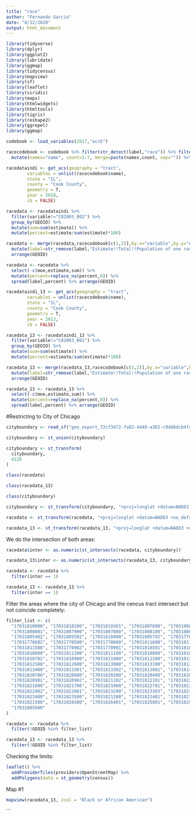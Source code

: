 ```yaml
---
title: "race"
author: "Fernando Garcia"
date: "8/12/2020"
output: html_document
---
```


```r
library(tidyverse)
library(dplyr)
library(ggplot2)
library(lubridate)
library(ggmap)
library(tidycensus)
library(mapview)
library(sf)
library(leaflet)
library(viridis)
library(maps)
library(htmlwidgets)
library(htmltools)
library(tigris)
library(reshape2)
library(ggrepel)
library(ggmap)
```


```r
codebook <- load_variables(2017,"acs5")

racecodebook <- codebook %>% filter(str_detect(label,"race")) %>% filter(str_detect(label,"Population of one")) %>%
  mutate(names="name", count=1:7, merge=paste(names,count, sep="")) %>% select(-c(names,count))

```

```r
racedataindi <- get_acs(geography = "tract",
        variables = unlist(racecodebook$name),
        state = "IL",
        county = "Cook County",
        geometry = T,
        year = 2018,
        cb = FALSE)
```

```r

racedata <- racedataindi %>% 
  filter(variable!="C02003_002") %>% 
  group_by(GEOID) %>% 
  mutate(sum=sum(estimate)) %>%
  mutate(percent=estimate/sum(estimate)*100)

racedata <- merge(racedata,racecodebook[c(1,2)],by.x="variable",by.y="name") %>% select(-variable) %>%
  mutate(label=str_remove(label,"Estimate!!Total!!Population of one race!!")) %>%   group_by(GEOID) %>% 
  arrange(GEOID)

racedata <- racedata %>%
  select(-c(moe,estimate,sum)) %>%
  mutate(percent=replace_na(percent,0)) %>%
  spread(label,percent) %>% arrange(GEOID)

```

```r
racedataindi_13 <- get_acs(geography = "tract",
        variables = unlist(racecodebook$name),
        state = "IL",
        county = "Cook County",
        geometry = T,
        year = 2013,
        cb = FALSE)
```

```r

racedata_13 <- racedataindi_13 %>% 
  filter(variable!="C02003_002") %>% 
  group_by(GEOID) %>% 
  mutate(sum=sum(estimate)) %>%
  mutate(percent=estimate/sum(estimate)*100)

racedata_13 <- merge(racedata_13,racecodebook[c(1,2)],by.x="variable",by.y="name") %>% select(-variable) %>%
  mutate(label=str_remove(label,"Estimate!!Total!!Population of one race!!")) %>%   group_by(GEOID) %>% 
  arrange(GEOID)

racedata_13 <- racedata_13 %>%
  select(-c(moe,estimate,sum)) %>%
  mutate(percent=replace_na(percent,0)) %>%
  spread(label,percent) %>% arrange(GEOID)

```

#Restricting to City of Chicago

```r

cityboundary <- read_sf("geo_export_72cf3d72-fa82-4448-a382-c9dd6dcb4fd2.shp")

cityboundary <- st_union(cityboundary)

cityboundary <- st_transform(
  cityboundary,
  4326
)
```

```r

class(racedata)

class(racedata_13)

class(cityboundary)

cityboundary <- st_transform(cityboundary, "+proj=longlat +datum=NAD83 +no_defs")

racedata <- st_transform(racedata, "+proj=longlat +datum=NAD83 +no_defs")

racedata_13 <- st_transform(racedata_13, "+proj=longlat +datum=NAD83 +no_defs")
```

We do the intersection of both areas:

```r
racedata$inter <- as.numeric(st_intersects(racedata, cityboundary))

racedata_13$inter <- as.numeric(st_intersects(racedata_13, cityboundary))

racedata <- racedata %>% 
  filter(inter == 1)

racedata_13 <- racedata_13 %>% 
  filter(inter == 1)
```

Filter the areas where the city of Chicago and the cencus tract intersect but not coincide completely:

```r

filter_list <- c(
  "17031810000", "17031810200", "17031810301", "17031807600", "17031808002",
  "17031808001", "17031807900", "17031807800", "17031808100", "17031808100",
  "17031805402", "17031805502", "17031810400", "17031805702", "17031770700",
  "17031770602", "17031770500", "17031770800", "17031811600", "17031811701",
  "17031811500", "17031770902", "17031770901", "17031810501", "17031810502",
  "17031810600", "17031811200", "17031811100", "17031810800", "17031810701",
  "17031810702", "17031810900", "17031811900", "17031812200", "17031812100",
  "17031812500", "17031812600", "17031813000", "17031813100", "17031813500",
  "17031813400", "17031813301", "17031813302", "17031813801", "17031814200",
  "17031820700", "17031820800", "17031820300", "17031820400", "17031820502",
  "17031820901", "17031820902", "17031821102", "17031822101", "17031822000",
  "17031821600", "17031821700", "17031821900", "17031822701", "17031822702",
  "17031822802", "17031822801", "17031823200", "17031823303", "17031823304",
  "17031823400", "17031823500", "17031821200", "17031821401", "17031821402",
  "17031821500", "17031826500", "17031826401", "17031825801", "17031825700",
  "17031805600"
)

racedata <- racedata %>%
  filter(!GEOID %in% filter_list)

racedata_13 <- racedata_13 %>%
  filter(!GEOID %in% filter_list)
```

Checking the limits:

```r

leaflet() %>%
  addProviderTiles(providers$OpenStreetMap) %>%
  addPolygons(data = st_geometry(census))
```

Map #1

```r

mapview(racedata_13, zcol = "Black or African American")

```


```